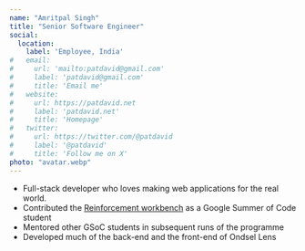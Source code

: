 ```yaml
---
name: "Amritpal Singh"
title: "Senior Software Engineer"
social:
  location:
    label: 'Employee, India'
#   email:
#     url: 'mailto:patdavid@gmail.com'
#     label: 'patdavid@gmail.com'
#     title: 'Email me'
#   website:
#     url: https://patdavid.net
#     label: 'patdavid.net'
#     title: 'Homepage'
#   twitter:
#     url: https://twitter.com/@patdavid
#     label: '@patdavid'
#     title: 'Follow me on X'
photo: "avatar.webp"
---
```



<TeamMember frontMatter={frontMatter}>

 - Full-stack developer who loves making web applications for the real world.
 - Contributed the [Reinforcement workbench](https://github.com/amrit3701/FreeCAD-Reinforcement) as a Google Summer of Code student
 - Mentored other GSoC students in subsequent runs of the programme
 - Developed much of the back-end and the front-end of Ondsel Lens

</TeamMember>

